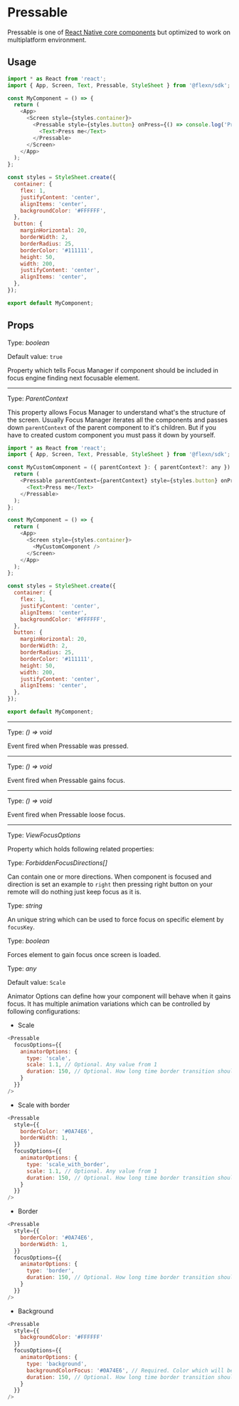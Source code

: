 
# Pressable

Pressable is one of [React Native core components](https://reactnative.dev/docs/pressable) but optimized to work on multiplatform environment. 

## Usage
```javascript
import * as React from 'react';
import { App, Screen, Text, Pressable, StyleSheet } from '@flexn/sdk';

const MyComponent = () => {
  return (
    <App>
      <Screen style={styles.container}>
        <Pressable style={styles.button} onPress={() => console.log('Pressed')}>
          <Text>Press me</Text>
        </Pressable>
      </Screen>
    </App>
  );
};

const styles = StyleSheet.create({
  container: {
    flex: 1,
    justifyContent: 'center',
    alignItems: 'center',
    backgroundColor: '#FFFFFF',
  },
  button: {
    marginHorizontal: 20,
    borderWidth: 2,
    borderRadius: 25,
    borderColor: '#111111',
    height: 50,
    width: 200,
    justifyContent: 'center',
    alignItems: 'center',
  },
});

export default MyComponent;
```

## Props

<Prop value="focus" /><Badge value="Android TV, Fire TV, Apple TV" platform /> 

Type: *boolean*

Default value: `true`

Property which tells Focus Manager if component should be included in focus engine finding next focusable element.

------------------------------------------------------------

<Prop value="parentContext" /><Badge required /><Badge value="Android TV, Fire TV, Apple TV" platform /> 

Type: *ParentContext*

This property allows Focus Manager to understand what's the structure of the screen. Usually Focus Manager iterates all the components
and passes down `parentContext` of the parent component to it's children. But if you have to created custom component you must pass it down by
yourself.

```javascript
import * as React from 'react';
import { App, Screen, Text, Pressable, StyleSheet } from '@flexn/sdk';

const MyCustomComponent = ({ parentContext }: { parentContext?: any }) => {
  return (
    <Pressable parentContext={parentContext} style={styles.button} onPress={() => console.log('Pressed')}>
      <Text>Press me</Text>
    </Pressable>
  );
};

const MyComponent = () => {
  return (
    <App>
      <Screen style={styles.container}>
        <MyCustomComponent />
      </Screen>
    </App>
  );
};

const styles = StyleSheet.create({
  container: {
    flex: 1,
    justifyContent: 'center',
    alignItems: 'center',
    backgroundColor: '#FFFFFF',
  },
  button: {
    marginHorizontal: 20,
    borderWidth: 2,
    borderRadius: 25,
    borderColor: '#111111',
    height: 50,
    width: 200,
    justifyContent: 'center',
    alignItems: 'center',
  },
});

export default MyComponent;
```

------------------------------------------------------------

<Prop value="onPress" />

Type: *() => void*

Event fired when Pressable was pressed.

------------------------------------------------------------

<Prop value="onFocus" /><Badge value="Android TV, Fire TV, Apple TV" platform /> 

Type: *() => void*

Event fired when Pressable gains focus.

------------------------------------------------------------

<Prop value="onBlur" /><Badge value="Android TV, Fire TV, Apple TV" platform /> 

Type: *() => void*

Event fired when Pressable loose focus.

------------------------------------------------------------

<Prop value="focusOptions" /><Badge value="Android TV, Fire TV, Apple TV" platform /> 

Type: *ViewFocusOptions*

Property which holds following related properties:

<Prop value="focusOptions.forbiddenFocusDirections" subProperty />


Type: *ForbiddenFocusDirections[]*

Can contain one or more directions. When component is focused and direction is set an example to `right` then pressing right button on your remote will do nothing just keep focus as it is.

<Prop value="focusOptions.focusKey" subProperty />

Type: *string*

An unique string which can be used to force focus on specific element by `focusKey`.

<Prop value="focusOptions.hasInitialFocus" subProperty />

Type: *boolean*

Forces element to gain focus once screen is loaded.

<Prop value="focusOptions.animatorOptions" subProperty />

Type: *any*

Default value: `Scale`

Animator Options can define how your component will behave when it gains focus. It has multiple animation variations which can be controlled by following configurations:

- Scale

```javascript
<Pressable
  focusOptions={{
    animatorOptions: {
      type: 'scale',
      scale: 1.1, // Optional. Any value from 1
      duration: 150, // Optional. How long time border transition should take
    }
  }}
/>
```

- Scale with border

```javascript
<Pressable
  style={{
    borderColor: '#0A74E6',
    borderWidth: 1,
  }}
  focusOptions={{
    animatorOptions: {
      type: 'scale_with_border',
      scale: 1.1, // Optional. Any value from 1
      duration: 150, // Optional. How long time border transition should take
    }
  }}
/>

```
- Border

```javascript
<Pressable
  style={{
    borderColor: '#0A74E6',
    borderWidth: 1,
  }}
  focusOptions={{
    animatorOptions: {
      type: 'border',
      duration: 150, // Optional. How long time border transition should take
    }
  }}
/>
```

- Background

```javascript
<Pressable
  style={{
    backgroundColor: '#FFFFFF'
  }}
  focusOptions={{
    animatorOptions: {
      type: 'background',
      backgroundColorFocus: '#0A74E6', // Required. Color which will be applied when element gains focus
      duration: 150, // Optional. How long time border transition should take
    }
  }}
/>
```
